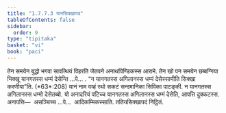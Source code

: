 ```yaml
---
title: "1.7.7.3 यानसिक्खापद"
tableOfContents: false
sidebar:
  order: 9
type: "tipitaka"
basket: "vi"
book: "paci"
---
```



<DynamicBreadcrumb />

<Division number="640" book="paci">

<Paragraph number="2012" book="paci">
तेन समयेन बुद्धो भगवा सावत्थियं विहरति जेतवने अनाथपिण्डिकस्स आरामे. तेन खो पन समयेन छब्बग्गिया भिक्खू यानगतस्स धम्मं देसेन्ति …पे… .
</Paragraph>

<Paragraph number="2013" book="paci">
<Emphasis>“न यानगतस्स अगिलानस्स धम्मं देसेस्सामीति सिक्खा करणीया”</Emphasis>ति. (*63*:<Emphasis>208</Emphasis>)
</Paragraph>

<Paragraph number="2014" book="paci">
<Emphasis>यानं</Emphasis> नाम वय्हं रथो सकटं सन्दमानिका सिविका पाटङ्की.
</Paragraph>

<Paragraph number="2015" book="paci">
न यानगतस्स अगिलानस्स धम्मो देसेतब्बो. यो अनादरियं पटिच्च यानगतस्स अगिलानस्स धम्मं देसेति, आपत्ति दुक्कटस्स.
</Paragraph>

<Paragraph number="2016" book="paci">
अनापत्ति—  असञ्चिच्च …पे…  आदिकम्मिकस्साति.

</Paragraph>
</Division>

<Paragraph number="2017" type="center" book="paci">
ततियसिक्खापदं निट्ठितं.
</Paragraph>